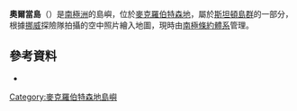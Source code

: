 {{coord|67|32|S|61|42|E|display=title}}

'''奧爾當島'''（{{lang-en|Oldham Island}}）是[[南極洲|南極洲]]的島嶼，位於[[麥克羅伯特森地|麥克羅伯特森地]]，屬於[[斯坦頓島群|斯坦頓島群]]的一部分，根據[[挪威|挪威]]探險隊拍攝的空中照片繪入地圖，現時由[[南極條約體系|南極條約體系]]管理。

==參考資料==
*{{usgs-gazetteer}}

{{DEFAULTSORT:Oldham Island}}
[[Category:麥克羅伯特森地島嶼|Category:麥克羅伯特森地島嶼]]


{{MacRobertsonLand-geo-stub}}